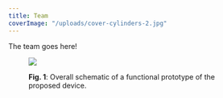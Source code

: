 ```yaml
---
title: Team
coverImage: "/uploads/cover-cylinders-2.jpg"
---
```

The team goes here!

<figure>

![](/uploads/screenshot.png)

<figcaption>

**Fig. 1**: Overall schematic of a functional prototype of the proposed device.

</figcaption> </figure>
